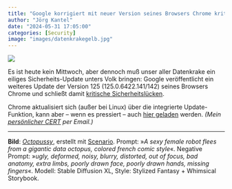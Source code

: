 ```yaml
---
title: "Google korrigiert mit neuer Version seines Browsers Chrome kritische Sicherheitslücken"
author: "Jörg Kantel"
date: "2024-05-31 17:05:00"
categories: [Security]
image: "images/datenkrakegelb.jpg"
---
```


[![](images/datenkrakegelb-b.jpg)](https://www.flickr.com/photos/schockwellenreiter/53559883743/)

Es ist heute kein Mittwoch, aber dennoch muß unser aller Datenkrake ein eiliges Sicherheits-Update unters Volk bringen: Google veröffentlicht ein weiteres Update der Version 125 (125.0.6422.141/142) seines Browsers Chrome und schließt damit [kritische Sicherheitslücken](https://chromereleases.googleblog.com/2024/05/stable-channel-update-for-desktop_30.html).

Chrome aktualisiert sich (außer bei Linux) über die integrierte 
Update-Funktion, kann aber -- wenn es pressiert -- auch [hier geladen](https://www.google.com/intl/de/chrome/browser/) werden. *(Mein [persönlicher CERT](http://www.gwdg.de/~mreiman1/) per Email.)*

---

**Bild**: *[Octopussy](https://www.flickr.com/photos/schockwellenreiter/53559883743/)*, erstellt mit [Scenario](http://cognitiones.kantel-chaos-team.de/technikgeschichte/rechnerundnetze/scenario.html). Prompt: »*A sexy female robot flees from a gigantic data octopus, colored french comic style*«. Negative Prompt: »*ugly, deformed, noisy, blurry, distorted, out of focus, bad anatomy, extra limbs, poorly drawn face, poorly drawn hands, missing fingers*«. Modell: Stable Diffusion XL, Style: Stylized Fantasy + Whimsical Storybook.